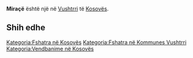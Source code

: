 {{Fshat në 
 | Emri                = Miraçë
 | EmriAlt                = 
 | NAME_SHORT_FORM=      
 | NAME_GENERIC=      
 | NAME_SORT_NAME_RO=      MIRACE
 | FULL_NAME_RO = Miraçë
 | FULL_NAME_ND_RO=Mirace
 | SORT_NAME_RG=MIRACE
 | FULL_NAME_RG=Miraçë
 | FULL_NAME_ND_RG=Mirace
 | SRP_NAME_SHORT_FORM=      
 | SRP_NAME_GENERIC=      
 | SRP_NAME_SORT_NAME_RO=      
 | SRP_FULL_NAME_RO = 
 | SRP_FULL_NAME_ND_RO=
 | SRP_SORT_NAME_RG=
 | SRP_FULL_NAME_RG=
 | SRP_FULL_NAME_ND_RG=
 | Emri (Rasa dhanore) = 
 | Figura              = 
 | Shteti              = Kosovo
 | Komuna              = Vushtrri
 | Kodi postar         = 
 | Sipërfaqja          = 

 | Popullsia           = 

 | Regj. i popullsisë  = 
 | Dend. e popullsisë  = 
 | Faqja zyrtare       = 
 <!--- Koordinatat ----> 
 | Gjerësia            = 42.859438
 | Gjatësia            = 20.994991
 | Lartësia            = 
}}
'''Miraçë''' është një [[]] në [[Vushtrri]] të [[Kosovës]].

<!-- == Gjeografia == -->
<!-- == Historia == -->
<!-- == Demografia == -->
== Shih edhe ==
{{Komuna Vushtrri}}
{{Kosovo-Administrata-Cung}}

[[Kategoria:Fshatra në Kosovës]]
[[Kategoria:Fshatra në Kommunes Vushtrri]]
[[Kategoria:Vendbanime në Kosovës]]